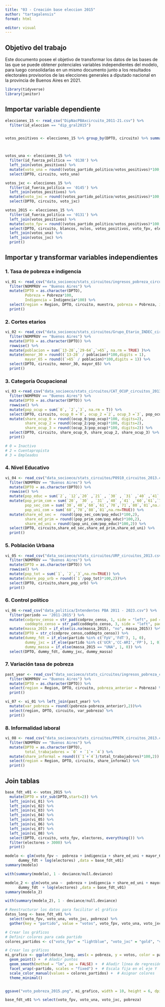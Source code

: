 ```yaml
---
title: "03 - Creación base eleccion 2015"
author: "tartagalensis"
format: html

editor: visual
---
```


## Objetivo del trabajo

Este documento posee el objetivo de transformar los datos de las bases de las que se puede obtener potenciales variables independientes del modelo, para luego consolidarlas en un mismo documento junto a los resultados electorales provisorios de las elecciones generales a diputado nacional en la provincia de Buenos Aires en 2021.

```r
library(tidyverse)
library(janitor)
```

## Importar variable dependiente

```r

elecciones_15 <- read_csv("DipNacPBAxcircuito_2011-21.csv") %>% 
  filter(id_eleccion == "dip_gral2015")


votos_positivos <- elecciones_15 %>% group_by(DPTO, circuito) %>% summarise(votos_positivos =  sum(votos_partido_politico))



votos_una <- elecciones_15 %>% 
  filter(id_fuerza_politica == '0138') %>% 
  left_join(votos_positivos) %>% 
  mutate(voto_una = round((votos_partido_politico/votos_positivos)*100, digits = 1)) %>% 
  select(DPTO, circuito, voto_una) 

votos_jxc <- elecciones_15 %>% 
  filter(id_fuerza_politica == '0145') %>% 
  left_join(votos_positivos) %>% 
  mutate(voto_jxc = round((votos_partido_politico/votos_positivos)*100, digits = 1)) %>% 
  select(DPTO, circuito, voto_jxc) 

votos_2015 <- elecciones_15 %>% 
  filter(id_fuerza_politica == '0131') %>% 
  left_join(votos_positivos) %>% 
  mutate(voto_fpv = round((votos_partido_politico/votos_positivos)*100, digits = 1)) %>% 
  select(DPTO, circuito, blancos, nulos, votos_positivos, voto_fpv, electores) %>% 
  left_join(votos_una) %>% 
  left_join(votos_jxc) %>% 
  print()

```

## Importar y transformar variables independientes

### 1. Tasa de pobreza e indigencia

```r
vi_01 <- read_csv("data_socioeco/stats_circuitos/ingresos_pobreza_circuitos_2013.csv") %>% 
  filter(NOMPROV == "Buenos Aires") %>% 
  mutate(DPTO = as.character(DPTO),
         Pobreza = Pobreza*100,
         Indigencia = Indigencia*100) %>% 
  select(region = Region, DPTO, circuito, muestra, pobreza = Pobreza, indigencia = Indigencia) %>% 
  print()

```

### 2. Cortes etarios

```r

vi_02 <- read_csv("data_socioeco/stats_circuitos/Grupo_Etario_INDEC_circuitos_2013.csv") %>% 
  filter(NOMPROV == "Buenos Aires") %>% 
  mutate(DPTO = as.character(DPTO)) %>% 
  rowwise() %>% 
  mutate(poblacion = sum(`13-28`,`29-64`,`>65`, na.rm = TRUE) )%>% 
  mutate(menor_30 = round((`13-28` / poblacion)*100,digits = 1),
         mayor_65 = round((`>65` / poblacion)*100,digits = 1)) %>% 
  select(DPTO, circuito, menor_30, mayor_65) %>% 
  print()

```

### 3. Categoría Ocupacional

```r
vi_03 <-read_csv("data_socioeco/stats_circuitos/CAT_OCUP_circuitos_2013.csv") %>% 
  filter(NOMPROV == "Buenos Aires") %>%
  mutate(DPTO = as.character(DPTO)) %>% 
  rowwise() %>% 
  mutate(pop_ocup = sum(`0`, `2`,`3`, na.rm = T)) %>% 
  select(DPTO, circuito, ocup_0 =`0`, ocup_2 =`2`, ocup_3 =`3`, pop_ocup) %>% 
  mutate(share_ocup_0 = round((ocup_0/pop_ocup)*100, digits=2),
         share_ocup_2 = round((ocup_2/pop_ocup)*100, digits=2),
         share_ocup_3 = round((ocup_3/pop_ocup)*100, digits=2)) %>% 
  select(DPTO, circuito, share_ocup_0, share_ocup_2, share_ocup_3) %>% 
  print()

# 0 = Inactivo
# 2 = Cuentapropista
# 3 = Empleados
```

### 4. Nivel Educativo

```r
vi_04 <- read_csv("data_socioeco/stats_circuitos/P0910_circuitos_2013.csv") %>% 
  filter(NOMPROV == "Buenos Aires") %>% 
  mutate(DPTO = as.character(DPTO)) %>% 
  rowwise() %>% 
  mutate(pop_educ = sum(`2`, `12`,`20` ,`21` , `30` , `31` ,`40` ,`41` ,`60`,`61`,`70`,`71`,`80`,`81`,`92`,na.rm=TRUE)) %>% 
  mutate(pop_prim_com = sum(`20`, `30` , `31` ,`40` ,`41` ,`60`,`61`,`70`,`71`,`80`,`81`,na.rm=TRUE),
         pop_sec_com = sum(`30`,`40`,`60`,`61`,`70`,`71`,`80`,`81`,na.rm=TRUE),
         pop_uni_com = sum(`60`,`70`,`80`,`81`,na.rm=TRUE)) %>% 
  mutate(share_ed_sec =  round((pop_sec_com/pop_educ)*100,2), 
         share_ed_prim = round((pop_prim_com/pop_educ)*100,2),
         share_ed_uni = round((pop_uni_com/pop_educ)*100,2)) %>% 
  select(DPTO, circuito,share_ed_sec,share_ed_prim,share_ed_uni) %>% 
  print()
```

### 5. Población Urbana

```r
vi_05 <- read_csv("data_socioeco/stats_circuitos/URP_circuitos_2013.csv") %>% 
  filter(NOMPROV == "Buenos Aires") %>% 
  mutate(DPTO = as.character(DPTO)) %>% 
  rowwise() %>% 
  mutate(pop_tot = sum(`1`, `2`,`3`,na.rm=TRUE)) %>% 
  mutate(share_pop_urb = round((`1`/pop_tot)*100,2))%>% 
  select(DPTO, circuito,share_pop_urb) %>% 
  print()


```

### 6. Control político

```r
vi_06 <-read_csv("data_politica/Intendentes PBA 2011 - 2023.csv") %>% 
  filter(periodo == '2011-2015') %>% 
  mutate(codprov_censo = str_pad(codprov_censo, 1, side = "left", pad = "0"), 
         coddepto_censo = str_pad(coddepto_censo, 3, side = "left", pad = "0")) %>% 
  mutate(massa_2015 = if_else(is.na(massa_2015), "no", massa_2015)) %>% 
  mutate(DPTO = str_c(codprov_censo,coddepto_censo)) %>% 
  mutate(dummy_fdt = if_else(partido %in% c('FpV','FdT'), 1, 0),
         dummy_jxc = if_else(partido %in% c('UCR','CC-ARI','FP'), 1, 0),
         dummy_massa = if_else(massa_2015 == "UNA", 1, 0)) %>% 
  select(DPTO, dummy_fdt, dummy_jxc, dummy_massa)
```

### 7. Variación tasa de pobreza

```r
past_year <- read_csv("data_socioeco/stats_circuitos/ingresos_pobreza_circuitos_2011.csv") %>% 
  filter(NOMPROV == "Buenos Aires") %>% 
  mutate(DPTO = as.character(DPTO)) %>% 
  select(region = Region, DPTO, circuito, pobreza_anterior = Pobreza) %>% 
  print()

vi_07 <- vi_01 %>% left_join(past_year) %>% 
  mutate(var_pobreza = round((pobreza-pobreza_anterior),2))%>% 
  select(region, DPTO, circuito, var_pobreza) %>% 
  print()
```

### 8. Informalidad laboral

```r

vi_08 <- read_csv("data_socioeco/stats_circuitos/PP07K_circuitos_2013.csv") %>% 
  filter(NOMPROV == "Buenos Aires") %>% 
  mutate(DPTO = as.character(DPTO),
         total_trabajadores = `0` + `1`+ `4`) %>% 
  mutate(share_informal = round(((`1`+`4`)/total_trabajadores)*100,2)) %>% 
  select(region = Region, DPTO, circuito, share_informal) %>% 
  print()


```

## Join tablas

```r
base_fdt_v01 <- votos_2015 %>% 
  mutate(DPTO = str_sub(DPTO,start=2)) %>% 
  left_join(vi_01) %>% 
  left_join(vi_02) %>% 
  left_join(vi_03) %>% 
  left_join(vi_04) %>% 
  left_join(vi_05) %>% 
  left_join(vi_06) %>% 
  left_join(vi_07) %>%
  left_join(vi_08) %>% 
  select(DPTO, circuito, voto_fpv, electores, everything()) %>% 
  filter(electores > 3000) %>% 
  print()
```

```r

modelo <- glm(voto_fpv ~  pobreza + indigencia + share_ed_uni + mayor_65 + share_ocup_3 +  share_informal +
      dummy_fdt + log(electores) ,data = base_fdt_v01)
summary(modelo)

with(summary(modelo), 1 - deviance/null.deviance)


```

```r
modelo_2 <- glm(voto_una ~  pobreza + indigencia + share_ed_uni + mayor_65 + share_ocup_3 +  share_informal +
      dummy_fdt  + log(electores) ,data = base_fdt_v01)
summary(modelo_2)

with(summary(modelo_2), 1 - deviance/null.deviance)

```

```r
# Reestructurar los datos para facilitar el gráfico
datos_long <- base_fdt_v01 %>%
  select(voto_fpv, voto_una, voto_jxc, pobreza) %>% 
  gather(key = "partido", value = "votos", voto_fpv, voto_una, voto_jxc)

# Crear los gráficos
# Definir colores para cada partido
colores_partidos <- c("voto_fpv" = "lightblue", "voto_jxc" = "gold", "voto_una" = "darkblue")

# Crear los gráficos
mi_grafico <- ggplot(datos_long, aes(x = pobreza, y = votos, color = partido)) + 
  geom_point() +  # Añadir puntos
  geom_smooth(method = "lm", se = FALSE) +  # Añadir línea de regresión lineal
  facet_wrap(~partido, scales = "fixed") +  # Escala fija en el eje Y
  scale_color_manual(values = colores_partidos) +  # Asignar colores
  theme_minimal() 


ggsave("voto_pobreza_2015.png", mi_grafico, width = 10, height = 6, dpi = 300)

```

```r
base_fdt_v01 %>% select(voto_fpv, voto_una, voto_jxc, pobreza) 
```
